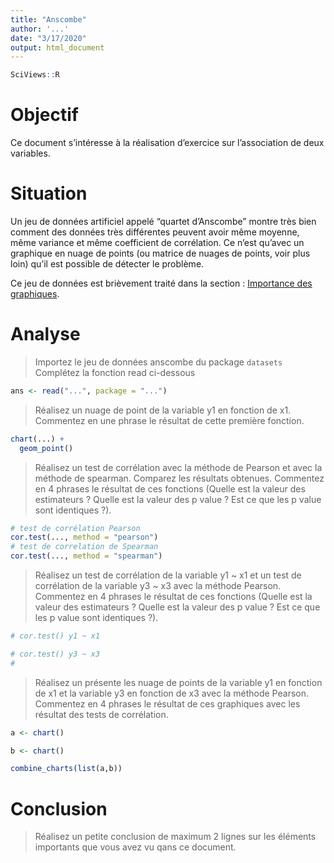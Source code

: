```yaml
---
title: "Anscombe"
author: '...'
date: "3/17/2020"
output: html_document
---
```


```r
SciViews::R
```

# Objectif

Ce document s'intéresse à la réalisation d'exercice sur l'association de deux variables.

# Situation 

Un jeu de données artificiel appelé “quartet d’Anscombe” montre très bien comment des données très différentes peuvent avoir même moyenne, même variance et même coefficient de corrélation. Ce n’est qu’avec un graphique en nuage de points (ou matrice de nuages de points, voir plus loin) qu’il est possible de détecter le problème.

Ce jeu de données est brièvement traité dans la section : [Importance des graphiques](http://biodatascience-course.sciviews.org/sdd-umons/association-de-deux-variables.html#importance-des-graphiques).


# Analyse

> Importez le jeu de données anscombe du package `datasets` Complétez la fonction read ci-dessous

```r
ans <- read("...", package = "...")
```

> Réalisez un nuage de point de la variable y1 en fonction de x1. Commentez en une phrase le résultat de cette première fonction.

```r
chart(...) +
  geom_point()
```

> Réalisez un test de corrélation avec la méthode de Pearson et avec la méthode de spearman. Comparez les résultats obtenues.  Commentez en 4 phrases le résultat de ces fonctions (Quelle est la valeur des estimateurs ? Quelle est la valeur des p value ? Est ce que les p value sont identiques ?). 

```r
# test de corrélation Pearson
cor.test(..., method = "pearson")
# test de correlation de Spearman
cor.test(..., method = "spearman")
```


> Réalisez un test de corrélation de la variable y1 ~ x1 et un test de corrélation de la variable y3 ~ x3 avec la méthode Pearson. Commentez en 4 phrases le résultat de ces fonctions (Quelle est la valeur des estimateurs ? Quelle est la valeur des p value ? Est ce que les p value sont identiques ?). 

```r
# cor.test() y1 ~ x1

# cor.test() y3 ~ x3
# 
```

> Réalisez un présente les nuage de points  de la variable y1 en fonction de x1 et la variable y3 en fonction de x3 avec la méthode Pearson. Commentez en 4 phrases le résultat de ces graphiques avec les résultat des tests de corrélation. 

```r
a <- chart()

b <- chart()

combine_charts(list(a,b))
```

# Conclusion

> Réalisez un petite conclusion de maximum 2 lignes sur les éléments importants que vous avez vu qans ce document.

